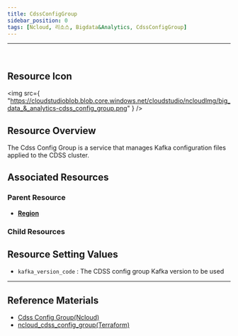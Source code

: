 ```yaml
---
title: CdssConfigGroup
sidebar_position: 0
tags: [Ncloud, 리소스, Bigdata&Analytics, CdssConfigGroup]
---
```


<hr />
<br />

## Resource Icon

<img
    src={
        "https://cloudstudioblob.blob.core.windows.net/cloudstudio/ncloudImg/big_data_&_analytics-cdss_config_group.png"
    }
/>

## Resource Overview

The Cdss Config Group is a service that manages Kafka configuration files applied to the CDSS cluster.

## Associated Resources

### Parent Resource

-   [**Region**](https://docs.cstudio.app/en/docs/resource/ncloud/Base/Region)


### Child Resources



## Resource Setting Values

-   `kafka_version_code` : The CDSS config group Kafka version to be used

    

---

## Reference Materials

-   [Cdss Config Group(Ncloud)](https://guide.ncloud-docs.com/en/docs/cdss-configgroup)
-   [ncloud_cdss_config_group(Terraform)](https://registry.terraform.io/providers/NaverCloudPlatform/ncloud/latest/en/docs/resources/cdss_config_group)
